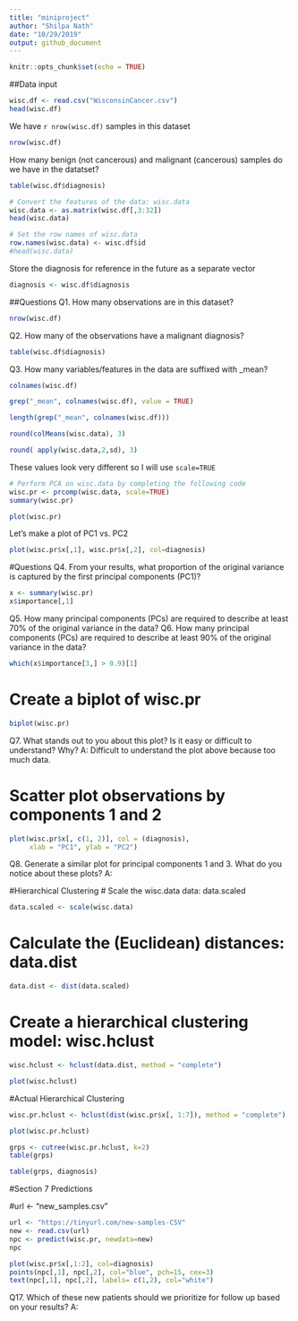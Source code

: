 ```yaml
---
title: "miniproject"
author: "Shilpa Nath"
date: "10/29/2019"
output: github_document
---
```


```r
knitr::opts_chunk$set(echo = TRUE)
```

##Data input 

```r
wisc.df <- read.csv("WisconsinCancer.csv")
head(wisc.df)
```

We have `r nrow(wisc.df)` samples in this dataset 
```r
nrow(wisc.df)
```

How many benign (not cancerous) and malignant (cancerous) samples do we have in the datatset?
```r
table(wisc.df$diagnosis)
```

```r
# Convert the features of the data: wisc.data
wisc.data <- as.matrix(wisc.df[,3:32])
head(wisc.data)

# Set the row names of wisc.data
row.names(wisc.data) <- wisc.df$id
#head(wisc.data)
```

Store the diagnosis for reference in the future as a separate vector 
```r
diagnosis <- wisc.df$diagnosis
```

##Questions
Q1. How many observations are in this dataset?
```r
nrow(wisc.df)
```

Q2. How many of the observations have a malignant diagnosis?
```r
table(wisc.df$diagnosis)
```

Q3. How many variables/features in the data are suffixed with _mean?
```r
colnames(wisc.df)
```
```r
grep("_mean", colnames(wisc.df), value = TRUE)
```
```r
length(grep("_mean", colnames(wisc.df)))
```

```r
round(colMeans(wisc.data), 3)
```

```r
round( apply(wisc.data,2,sd), 3)
```

These values look very different so I will use `scale=TRUE`
```r
# Perform PCA on wisc.data by completing the following code
wisc.pr <- prcomp(wisc.data, scale=TRUE)
summary(wisc.pr)
```

```r
plot(wisc.pr)
```
Let's make a plot of PC1 vs. PC2
```r
plot(wisc.pr$x[,1], wisc.pr$x[,2], col=diagnosis)
```
#Questions
Q4. From your results, what proportion of the original variance is captured by the first principal components (PC1)?
```r
x <- summary(wisc.pr)
x$importance[,1]
```

Q5. How many principal components (PCs) are required to describe at least 70% of the original variance in the data?
Q6. How many principal components (PCs) are required to describe at least 90% of the original variance in the data?
```r
which(x$importance[3,] > 0.9)[1]
```
# Create a biplot of wisc.pr
```r
biplot(wisc.pr)
```
Q7. What stands out to you about this plot? Is it easy or difficult to understand? Why?
A: Difficult to understand the plot above because too much data. 

# Scatter plot observations by components 1 and 2
```r
plot(wisc.pr$x[, c(1, 2)], col = (diagnosis), 
     xlab = "PC1", ylab = "PC2")
```

Q8. Generate a similar plot for principal components 1 and 3. What do you notice about these plots?
A: 

#Hierarchical Clustering 
# Scale the wisc.data data: data.scaled
```r
data.scaled <- scale(wisc.data)
```
# Calculate the (Euclidean) distances: data.dist
```r
data.dist <- dist(data.scaled)
```
# Create a hierarchical clustering model: wisc.hclust
```r
wisc.hclust <- hclust(data.dist, method = "complete")
```

```r
plot(wisc.hclust)
```



#Actual Hierarchical Clustering 
```r
wisc.pr.hclust <- hclust(dist(wisc.pr$x[, 1:7]), method = "complete")

plot(wisc.pr.hclust)
```

```r
grps <- cutree(wisc.pr.hclust, k=2)
table(grps)
```

```r
table(grps, diagnosis)
```

#Section 7 Predictions

#url <- "new_samples.csv"
```r
url <- "https://tinyurl.com/new-samples-CSV"
new <- read.csv(url)
npc <- predict(wisc.pr, newdata=new)
npc
```
```r
plot(wisc.pr$x[,1:2], col=diagnosis)
points(npc[,1], npc[,2], col="blue", pch=15, cex=3)
text(npc[,1], npc[,2], labels= c(1,2), col="white")
```

Q17. Which of these new patients should we prioritize for follow up based on your results?
A: 
